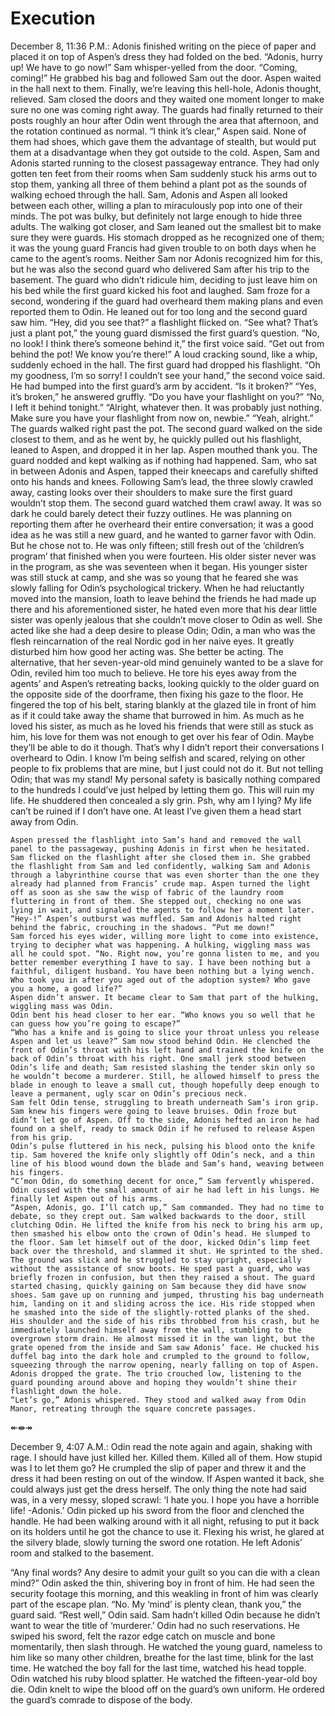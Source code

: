 # Execution

December 8, 11:36 P.M.: Adonis finished writing on the piece of paper and placed it on top of Aspen’s dress they had folded on the bed. 
“Adonis, hurry up! We have to go now!” Sam whisper-yelled from the door. 
“Coming, coming!” He grabbed his bag and followed Sam out the door. Aspen waited in the hall next to them. Finally, we’re leaving this hell-hole, Adonis thought, relieved. Sam closed the doors and they waited one moment longer to make sure no one was coming right away.
The guards had finally returned to their posts roughly an hour after Odin went through the area that afternoon, and the rotation continued as normal. 
“I think it’s clear,” Aspen said. None of them had shoes, which gave them the advantage of stealth, but would put them at a disadvantage when they got outside to the cold. Aspen, Sam and Adonis started running to the closest passageway entrance.
They had only gotten ten feet from their rooms when Sam suddenly stuck his arms out to stop them, yanking all three of them behind a plant pot as the sounds of walking echoed through the hall. Sam, Adonis and Aspen all looked between each other, willing a plan to miraculously pop into one of their minds. The pot was bulky, but definitely not large enough to hide three adults. 
The walking got closer, and Sam leaned out the smallest bit to make sure they were guards. His stomach dropped as he recognized one of them; it was the young guard Francis had given trouble to on both days when he came to the agent’s rooms. Neither Sam nor Adonis recognized him for this, but he was also the second guard who delivered Sam after his trip to the basement. The guard who didn’t ridicule him, deciding to just leave him on his bed while the first guard kicked his foot and laughed. Sam froze for a second, wondering if the guard had overheard them making plans and even reported them to Odin. He leaned out for too long and the second guard saw him.
	“Hey, did you see that?” a flashlight flicked on.
	“See what? That’s just a plant pot,” the young guard dismissed the first guard’s question.
	“No, no look! I think there’s someone behind it,” the first voice said. “Get out from behind the pot! We know you’re there!”
	A loud cracking sound, like a whip, suddenly echoed in the hall. The first guard had dropped his flashlight. 
	“Oh my goodness, I’m so sorry! I couldn’t see your hand,” the second voice said. He had bumped into the first guard’s arm by accident. “Is it broken?”
	“Yes, it’s broken,” he answered gruffly. “Do you have your flashlight on you?”
	“No, I left it behind tonight.”
	“Alright, whatever then. It was probably just nothing. Make sure you have your flashlight from now on, newbie.”
	“Yeah, alright.”
	The guards walked right past the pot. The second guard walked on the side closest to them, and as he went by, he quickly pulled out his flashlight, leaned to Aspen, and dropped it in her lap. Aspen mouthed thank you. The guard nodded and kept walking as if nothing had happened. 
	Sam, who sat in between Adonis and Aspen, tapped their kneecaps and carefully shifted onto his hands and knees. Following Sam’s lead, the three slowly crawled away, casting looks over their shoulders to make sure the first guard wouldn’t stop them. 
	The second guard watched them crawl away. It was so dark he could barely detect their fuzzy outlines. He was planning on reporting them after he overheard their entire conversation; it was a good idea as he was still a new guard, and he wanted to garner favor with Odin. But he chose not to. He was only fifteen; still fresh out of the ‘children’s program’ that finished when you were fourteen. His older sister never was in the program, as she was seventeen when it began. His younger sister was still stuck at camp, and she was so young that he feared she was slowly falling for Odin’s psychological trickery. When he had reluctantly moved into the mansion, loath to leave behind the friends he had made up there and his aforementioned sister, he hated even more that his dear little sister was openly jealous that she couldn’t move closer to Odin as well. She acted like she had a deep desire to please Odin; Odin, a man who was the flesh reincarnation of the real Nordic god in her naive eyes. It greatly disturbed him how good her acting was. 
She better be acting. The alternative, that her seven-year-old mind genuinely wanted to be a slave for Odin, reviled him too much to believe. He tore his eyes away from the agents’ and Aspen’s retreating backs, looking quickly to the older guard on the opposite side of the doorframe, then fixing his gaze to the floor. He fingered the top of his belt, staring blankly at the glazed tile in front of him as if it could take away the shame that burrowed in him. As much as he loved his sister, as much as he loved his friends that were still as stuck as him, his love for them was not enough to get over his fear of Odin. Maybe they’ll be able to do it though. That’s why I didn’t report their conversations I overheard to Odin. I know I’m being selfish and scared, relying on other people to fix problems that are mine, but I just could not do it. But not telling Odin; that was my stand! My personal safety is basically nothing compared to the hundreds I could’ve just helped by letting them go. 
This will ruin my life. He shuddered then concealed a sly grin. Psh, why am I lying? My life can’t be ruined if I don’t have one. At least I’ve given them a head start away from Odin. 

	Aspen pressed the flashlight into Sam’s hand and removed the wall panel to the passageway, pushing Adonis in first when he hesitated. Sam flicked on the flashlight after she closed them in. She grabbed the flashlight from Sam and led confidently, walking Sam and Adonis through a labyrinthine course that was even shorter than the one they already had planned from Francis’ crude map. Aspen turned the light off as soon as she saw the wisp of fabric of the laundry room fluttering in front of them. She stepped out, checking no one was lying in wait, and signaled the agents to follow her a moment later. 
	“Hey-!” Aspen’s outburst was muffled. Sam and Adonis halted right behind the fabric, crouching in the shadows. “Put me down!”
	Sam forced his eyes wider, willing more light to come into existence, trying to decipher what was happening. A hulking, wiggling mass was all he could spot. “No. Right now, you’re gonna listen to me, and you better remember everything I have to say. I have been nothing but a faithful, diligent husband. You have been nothing but a lying wench. Who took you in after you aged out of the adoption system? Who gave you a home, a good life?” 
	Aspen didn’t answer. It became clear to Sam that part of the hulking, wiggling mass was Odin.
	Odin bent his head closer to her ear. “Who knows you so well that he can guess how you’re going to escape?”
	“Who has a knife and is going to slice your throat unless you release Aspen and let us leave?” Sam now stood behind Odin. He clenched the front of Odin’s throat with his left hand and trained the knife on the back of Odin’s throat with his right. One small jerk stood between Odin’s life and death; Sam resisted slashing the tender skin only so he wouldn’t become a murderer. Still, he allowed himself to press the blade in enough to leave a small cut, though hopefully deep enough to leave a permanent, ugly scar on Odin’s precious neck. 
	Sam felt Odin tense, struggling to breath underneath Sam’s iron grip. Sam knew his fingers were going to leave bruises. Odin froze but didn’t let go of Aspen. Off to the side, Adonis hefted an iron he had found on a shelf, ready to smack Odin if he refused to release Aspen from his grip. 
	Odin’s pulse fluttered in his neck, pulsing his blood onto the knife tip. Sam hovered the knife only slightly off Odin’s neck, and a thin line of his blood wound down the blade and Sam’s hand, weaving between his fingers. 
	“C’mon Odin, do something decent for once,” Sam fervently whispered.
	Odin cussed with the small amount of air he had left in his lungs. He finally let Aspen out of his arms. 
	“Aspen, Adonis, go. I’ll catch up,” Sam commanded. They had no time to debate, so they crept out. Sam walked backwards to the door, still clutching Odin. He lifted the knife from his neck to bring his arm up, then smashed his elbow onto the crown of Odin’s head. He slumped to the floor. Sam let himself out of the door, kicked Odin’s limp feet back over the threshold, and slammed it shut. He sprinted to the shed. The ground was slick and he struggled to stay upright, especially without the assistance of snow boots. He sped past a guard, who was briefly frozen in confusion, but then they raised a shout. The guard started chasing, quickly gaining on Sam because they did have snow shoes. Sam gave up on running and jumped, thrusting his bag underneath him, landing on it and sliding across the ice. His ride stopped when he smashed into the side of the slightly-rotted planks of the shed. His shoulder and the side of his ribs throbbed from his crash, but he immediately launched himself away from the wall, stumbling to the overgrown storm drain. He almost missed it in the wan light, but the grate opened from the inside and Sam saw Adonis’ face. He chucked his duffel bag into the dark hole and crumpled to the ground to follow, squeezing through the narrow opening, nearly falling on top of Aspen. Adonis dropped the grate. The trio crouched low, listening to the guard pounding around above and hoping they wouldn’t shine their flashlight down the hole. 
	“Let’s go,” Adonis whispered. They stood and walked away from Odin Manor, retreating through the square concrete passages. 

↞⇼↠
	
December 9, 4:07 A.M.: Odin read the note again and again, shaking with rage. I should have just killed her. Killed them. Killed all of them. How stupid was I to let them go?
He crumpled the slip of paper and threw it and the dress it had been resting on out of the window. If Aspen wanted it back, she could always just get the dress herself. The only thing the note had said was, in a very messy, sloped scrawl: ‘I hate you. I hope you have a horrible life! -Adonis.’ 
Odin picked up his sword from the floor and clenched the handle. He had been walking around with it all night, refusing to put it back on its holders until he got the chance to use it. Flexing his wrist, he glared at the silvery blade, slowly turning the sword one rotation. He left Adonis’ room and stalked to the basement.

“Any final words? Any desire to admit your guilt so you can die with a clean mind?” Odin asked the thin, shivering boy in front of him. He had seen the security footage this morning, and this weakling in front of him was clearly part of the escape plan. 
“No. My ‘mind’ is plenty clean, thank you,” the guard said. 
“Rest well,” Odin said. Sam hadn’t killed Odin because he didn’t want to wear the title of ‘murderer.’ Odin had no such reservations. He swiped his sword, felt the razor edge catch on muscle and bone momentarily, then slash through. He watched the young guard, nameless to him like so many other children, breathe for the last time, blink for the last time. He watched the boy fall for the last time, watched his head topple. Odin watched his ruby blood splatter. 
He watched the fifteen-year-old boy die.
Odin knelt to wipe the blood off on the guard’s own uniform. He ordered the guard’s comrade to dispose of the body.
